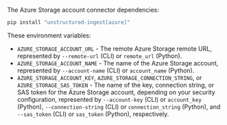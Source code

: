 The Azure Storage account connector dependencies:

```bash CLI, Python
pip install "unstructured-ingest[azure]"
```

These environment variables:

- `AZURE_STORAGE_ACCOUNT_URL` - The remote Azure Storage remote URL, represented by `--remote-url` (CLI) or `remote_url` (Python).
- `AZURE_STORAGE_ACCOUNT_NAME` - The name of the Azure Storage account, represented by `--account-name` (CLI) or `account_name` (Python).
- `AZURE_STORAGE_ACCOUNT_KEY`, `AZURE_STORAGE_CONNECTION_STRING`, or `AZURE_STORAGE_SAS_TOKEN` - The name of the key, connection string, or SAS token for the Azure Storage account, depending on your security configuration, represented by `--account-key` (CLI) or `account_key` (Python), `--connection-string` (CLI) or `connection_string` (Python), and `--sas_token` (CLI) or `sas_token` (Python), respectively.